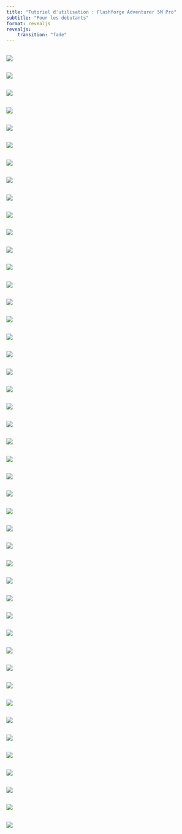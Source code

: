 ```yaml
---
title: "Tutoriel d'utilisation : Flashforge Adventurer 5M Pro"
subtitle: "Pour les debutants"
format: revealjs
revealjs:
    transition: "fade"
---
```


## 
![](../../images/TUTOF/1.png)

## 
![](../../images/TUTOF/2.png)

## 
![](../../images/TUTOF/3.png)

## 
![](../../images/TUTOF/4.png)

## 
![](../../images/TUTOF/5.png)

## 
![](../../images/TUTOF/6.png)

## 
![](../../images/TUTOF/7.png)

## 
![](../../images/TUTOF/8.png)

## 
![](../../images/TUTOF/9.png)

## 
![](../../images/TUTOF/10.png)

## 
![](../../images/TUTOF/11.png)

## 
![](../../images/TUTOF/12.png)

## 
![](../../images/TUTOF/13.png)

## 
![](../../images/TUTOF/14.png)

## 
![](../../images/TUTOF/15.png)

## 
![](../../images/TUTOF/16.png)

## 
![](../../images/TUTOF/17.png)

## 
![](../../images/TUTOF/18.png)

## 
![](../../images/TUTOF/19.png)

## 
![](../../images/TUTOF/20.png)

## 
![](../../images/TUTOF/21.png)

## 
![](../../images/TUTOF/22.png)

## 
![](../../images/TUTOF/23.png)

## 
![](../../images/TUTOF/24.png)

## 
![](../../images/TUTOF/25.png)

## 
![](../../images/TUTOF/26.png)

## 
![](../../images/TUTOF/27.png)

## 
![](../../images/TUTOF/28.png)

## 
![](../../images/TUTOF/29.png)

## 
![](../../images/TUTOF/30.png)

## 
![](../../images/TUTOF/31.png)

## 
![](../../images/TUTOF/32.png)

## 
![](../../images/TUTOF/33.png)

## 
![](../../images/TUTOF/34.png)

## 
![](../../images/TUTOF/35.png)

## 
![](../../images/TUTOF/36.png)

## 
![](../../images/TUTOF/37.png)

## 
![](../../images/TUTOF/38.png)

## 
![](../../images/TUTOF/39.png)

## 
![](../../images/TUTOF/40.png)

## 
![](../../images/TUTOF/41.png)

## 
![](../../images/TUTOF/42.png)

## 
![](../../images/TUTOF/43.png)

## 
![](../../images/TUTOF/44.png)

## 
![](../../images/TUTOF/45.png)